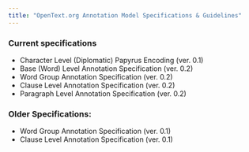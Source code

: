 ```yaml
---
title: "OpenText.org Annotation Model Specifications & Guidelines"
---
```


### Current specifications
- Character Level (Diplomatic) Papyrus Encoding (ver. 0.1)
- Base (Word) Level Annotation Specification (ver. 0.2)
- Word Group Annotation Specification (ver. 0.2)
- Clause Level Annotation Specification (ver. 0.2)
- Paragraph Level Annotation Specification (ver. 0.2)

### Older Specifications:
- Word Group Annotation Specification (ver. 0.1)
- Clause Level Annotation Specification (ver. 0.1)
